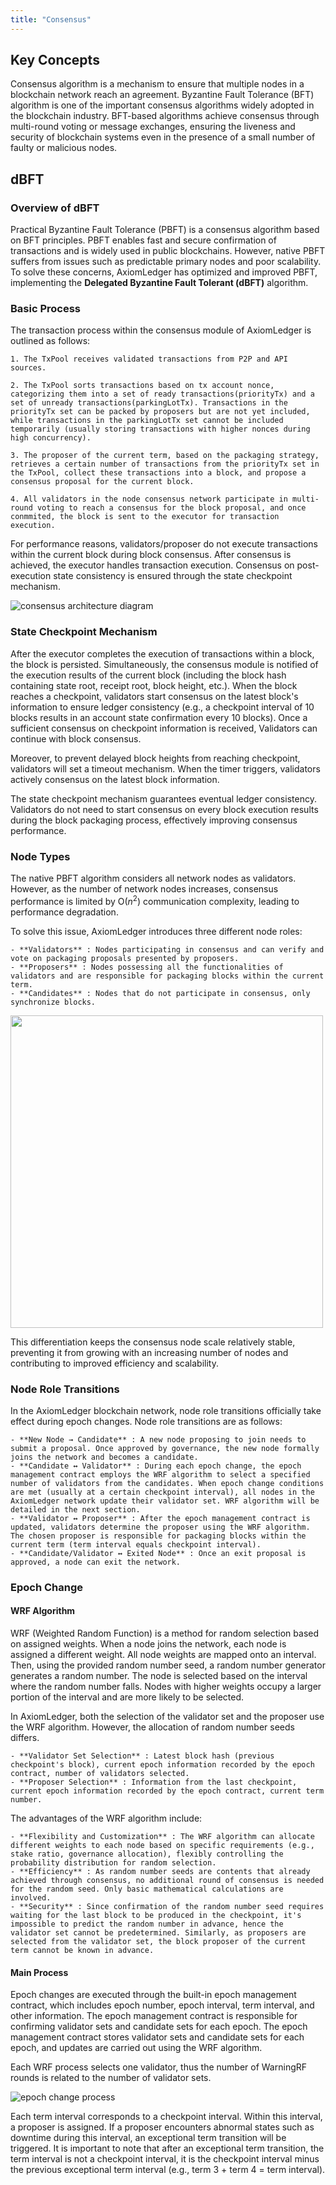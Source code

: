 ```yaml
---
title: "Consensus"
---
```


## Key Concepts
Consensus algorithm is a mechanism to ensure that multiple nodes in a blockchain network reach an agreement. Byzantine Fault Tolerance (BFT) algorithm is one of the important consensus algorithms widely adopted in the blockchain industry. BFT-based algorithms achieve consensus through multi-round voting or message exchanges, ensuring the liveness and security of blockchain systems even in the presence of a small number of faulty or malicious nodes.

## dBFT

### Overview of dBFT
Practical Byzantine Fault Tolerance (PBFT) is a consensus algorithm based on BFT principles. PBFT enables fast and secure confirmation of transactions and is widely used in public blockchains. However, native PBFT suffers from issues such as predictable primary nodes and poor scalability. To solve these concerns, AxiomLedger has optimized and improved PBFT, implementing the **Delegated Byzantine Fault Tolerant (dBFT)** algorithm.

### Basic Process
The transaction process within the consensus module of AxiomLedger is outlined as follows:

    1. The TxPool receives validated transactions from P2P and API sources.
    
    2. The TxPool sorts transactions based on tx account nonce, categorizing them into a set of ready transactions(priorityTx) and a set of unready transactions(parkingLotTx). Transactions in the priorityTx set can be packed by proposers but are not yet included, while transactions in the parkingLotTx set cannot be included temporarily (usually storing transactions with higher nonces during high concurrency).
    
    3. The proposer of the current term, based on the packaging strategy, retrieves a certain number of transactions from the priorityTx set in the TxPool, collect these transactions into a block, and propose a consensus proposal for the current block.
    
    4. All validators in the node consensus network participate in multi-round voting to reach a consensus for the block proposal, and once conmmited, the block is sent to the executor for transaction execution.

<Warning>
    For performance reasons, validators/proposer do not execute transactions within the current block during block consensus. After consensus is achieved, the executor handles transaction execution. Consensus on post-execution state consistency is ensured through the state checkpoint mechanism.
</Warning>

![consensus architecture diagram](/en/images/system-design/consensus-architecture3.png)


### State Checkpoint Mechanism

After the executor completes the execution of transactions within a block, the block is persisted. Simultaneously, the consensus module is notified of the execution results of the current block (including the block hash containing state root, receipt root, block height, etc.). When the block reaches a checkpoint, validators start consensus on the latest block's information to ensure ledger consistency (e.g., a checkpoint interval of 10 blocks results in an account state confirmation every 10 blocks). Once a sufficient consensus on checkpoint information is received, Validators can continue with block consensus.

Moreover, to prevent delayed block heights from reaching checkpoint, validators will set a timeout mechanism. When the timer triggers, validators actively consensus on the latest block information.

The state checkpoint mechanism guarantees eventual ledger consistency. Validators do not need to start consensus on every block execution results during the block packaging process, effectively improving consensus performance.

### Node Types

The native PBFT algorithm considers all network nodes as validators. However, as the number of network nodes increases, consensus performance is limited by O($n^2$) communication complexity, leading to performance degradation.

To solve this issue, AxiomLedger introduces three different node roles:

    - **Validators** : Nodes participating in consensus and can verify and vote on packaging proposals presented by proposers.
    - **Proposers** : Nodes possessing all the functionalities of validators and are responsible for packaging blocks within the current term.
    - **Candidates** : Nodes that do not participate in consensus, only synchronize blocks.

<img src="/en/images/system-design/node-state-machine.png" width="500" />

This differentiation keeps the consensus node scale relatively stable, preventing it from growing with an increasing number of nodes and contributing to improved efficiency and scalability.

### Node Role Transitions

In the AxiomLedger blockchain network, node role transitions officially take effect during epoch changes. Node role transitions are as follows:

    - **New Node → Candidate** : A new node proposing to join needs to submit a proposal. Once approved by governance, the new node formally joins the network and becomes a candidate.
    - **Candidate ↔ Validator** : During each epoch change, the epoch management contract employs the WRF algorithm to select a specified number of validators from the candidates. When epoch change conditions are met (usually at a certain checkpoint interval), all nodes in the AxiomLedger network update their validator set. WRF algorithm will be detailed in the next section.
    - **Validator ↔ Proposer** : After the epoch management contract is updated, validators determine the proposer using the WRF algorithm. The chosen proposer is responsible for packaging blocks within the current term (term interval equals checkpoint interval).
    - **Candidate/Validator ↔ Exited Node** : Once an exit proposal is approved, a node can exit the network.

### Epoch Change

#### WRF Algorithm

WRF (Weighted Random Function) is a method for random selection based on assigned weights. When a node joins the network, each node is assigned a different weight. All node weights are mapped onto an interval. Then, using the provided random number seed, a random number generator generates a random number. The node is selected based on the interval where the random number falls. Nodes with higher weights occupy a larger portion of the interval and are more likely to be selected.

In AxiomLedger, both the selection of the validator set and the proposer use the WRF algorithm. However, the allocation of random number seeds differs.

    - **Validator Set Selection** : Latest block hash (previous checkpoint's block), current epoch information recorded by the epoch contract, number of validators selected.
    - **Proposer Selection** : Information from the last checkpoint, current epoch information recorded by the epoch contract, current term number.

The advantages of the WRF algorithm include:

    - **Flexibility and Customization** : The WRF algorithm can allocate different weights to each node based on specific requirements (e.g., stake ratio, governance allocation), flexibly controlling the probability distribution for random selection.
    - **Efficiency** : As random number seeds are contents that already achieved through consensus, no additional round of consensus is needed for the random seed. Only basic mathematical calculations are involved.
    - **Security** : Since confirmation of the random number seed requires waiting for the last block to be produced in the checkpoint, it's impossible to predict the random number in advance, hence the validator set cannot be predetermined. Similarly, as proposers are selected from the validator set, the block proposer of the current term cannot be known in advance.

#### Main Process
Epoch changes are executed through the built-in epoch management contract, which includes epoch number, epoch interval, term interval, and other information. The epoch management contract is responsible for confirming validator sets and candidate sets for each epoch. The epoch management contract stores validator sets and candidate sets for each epoch, and updates are carried out using the WRF algorithm.

<Warning>
    Each WRF process selects one validator, thus the number of WarningRF rounds is related to the number of validator sets.
</Warning>

![epoch change process](/en/images/system-design/epoch-change.png)

Each term interval corresponds to a checkpoint interval. Within this interval, a proposer is assigned. If a proposer encounters abnormal states such as downtime during this interval, an exceptional term transition will be triggered. It is important to note that after an exceptional term transition, the term interval is not a checkpoint interval, it is the checkpoint interval minus the previous exceptional term interval (e.g., term 3 + term 4 = term interval).





